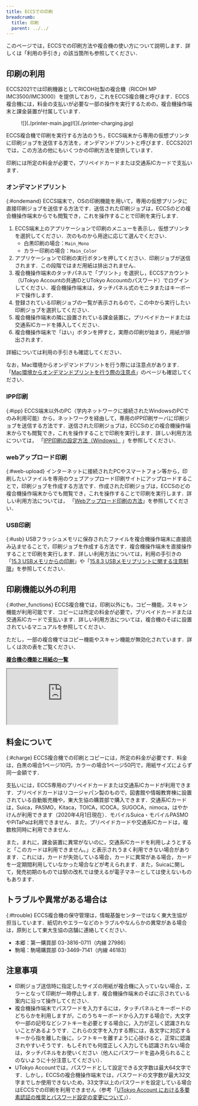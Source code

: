 ```yaml
---
title: ECCSでの印刷
breadcrumb:
  title: 印刷
  parent: ../../
---
```



<WwweccEol systemName="ECCS端末"/>

このページでは，ECCSでの印刷方法や複合機の使い方について説明します．詳しくは「利用の手引き」の該当箇所も参照してください．

## 印刷の利用
ECCS2021では印刷機器としてRICOH社製の複合機（RICOH MP IMC3500/IMC3000）を提供しており，これをECCS複合機と呼びます．ECCS複合機には，料金の支払いが必要な一部の操作を実行するための，複合機操作端末と課金装置が付属しています．

<figure class="gallery">![](./printer-main.jpg)![](./printer-charging.jpg)</figure>

ECCS複合機で印刷を実行する方法のうち，ECCS端末から専用の仮想プリンタに印刷ジョブを送信する方法を，オンデマンドプリントと呼びます．ECCS2021では，この方法の他にもいくつかの印刷方法を提供しています．

印刷には所定の料金が必要で，プリペイドカードまたは交通系ICカードで支払います．

### オンデマンドプリント
{:#ondemand}
ECCS端末で，OSの印刷機能を用いて，専用の仮想プリンタに直接印刷ジョブを送信する方法です．送信された印刷ジョブは，ECCSのどの複合機操作端末からでも閲覧でき，これを操作することで印刷を実行します．

1. ECCS端末上のアプリケーションで印刷のメニューを表示し，仮想プリンタを選択してください．次のものから用途に応じて選んでください．
    - 白黒印刷の場合：`Main_Mono`
    - カラー印刷の場合：`Main_Color`
2. アプリケーションで印刷の実行ボタンを押してください．印刷ジョブが送信されます．この段階ではまだ用紙は排出されません．
3. 複合機操作端末のタッチパネルで「プリント」を選択し，ECCSアカウント（UTokyo Accountの共通IDとUTokyo Accountのパスワード）でログインしてください．複合機操作端末は，タッチパネル式のモニタまたはキーボードで操作します．
4. 登録されている印刷ジョブの一覧が表示されるので，この中から実行したい印刷ジョブを選択してください．
5. 複合機操作端末の隣に設置されている課金装置に，プリペイドカードまたは交通系ICカードを挿入してください．
6. 複合機操作端末で「はい」ボタンを押すと，実際の印刷が始まり，用紙が排出されます．

詳細については利用の手引きも確認してください．

なお，Mac環境からオンデマンドプリントを行う際には注意点があります．「[Mac環境からオンデマンドプリントを行う際の注意点](/eccs/defects/20230322-mac-ondemand-print)」のページも確認してください．

### IPP印刷
{:#ipp}
ECCS端末以外のPC（学内ネットワークに接続されたWindowsのPCでのみ利用可能）から，ネットワークを経由して，専用のIPP印刷サーバに印刷ジョブを送信する方法です．送信された印刷ジョブは，ECCSのどの複合機操作端末からでも閲覧でき，これを操作することで印刷を実行します．詳しい利用方法については， 「[IPP印刷の設定方法（Windows）](/eccs/features/printing/ipp-windows) 」を参照してください．

### webアップロード印刷
{:#web-upload}
インターネットに接続されたPCやスマートフォン等から，印刷したいファイルを専用のウェブアップロード印刷サイトにアップロードすることで，印刷ジョブを作成する方法です．作成された印刷ジョブは，ECCSのどの複合機操作端末からでも閲覧でき，これを操作することで印刷を実行します．詳しい利用方法については， 「[Webアップロード印刷の方法](/eccs/features/printing/web-upload)」を参照してください．

### USB印刷
{:#usb}
USBフラッシュメモリに保存されたファイルを複合機操作端末に直接読み込ませることで，印刷ジョブを作成する方法です．複合機操作端末を直接操作することで印刷を実行します．詳しい利用方法については，利用の手引きの「[15.3 USBメモリからの印刷](https://docs.google.com/document/d/e/2PACX-1vSb1vy25LzCSHpHa24TrekV_-p-NLnX-228h-uKwj9yvNMXSMDeNgMHOkKFeSxmxVworR2JeawElXGM/pub)」や「[15.8.3 USBメモリプリントに関する注意制限](https://docs.google.com/document/d/e/2PACX-1vQLOrr8RXzmLtF5mpdgl4pcZtOW_RzixE09_sBuaG2l6hZp14o6sHRkyx0v_T207XIqCpomPj1aQBtm/pub)」を参照してください．

## 印刷機能以外の利用
{:#other_functions}
ECCS複合機では，印刷以外にも，コピー機能，スキャン機能が利用可能です．コピーには所定の料金が必要で，プリペイドカードまたは交通系ICカードで支払います．詳しい利用方法については，複合機のそばに設置されているマニュアルを参照してください．

ただし，一部の複合機ではコピー機能やスキャン機能が無効化されています．詳しくは次の表をご覧ください．

<b class="box center">[複合機の機能と用紙の一覧](https://docs.google.com/spreadsheets/d/e/2PACX-1vTnxRnqGnFFNBuHo9lKIVwjERhd2_rFzbISj0niq9RrfX2uPN4Su7R4Cc-Lqin6w37In9-jnjJ6iKGG/pubhtml?gid=1410453096&single=true)</b>

<div class="iframe-container" style="--aspect-ratio: 75%;">
<iframe src="https://docs.google.com/spreadsheets/d/e/2PACX-1vTnxRnqGnFFNBuHo9lKIVwjERhd2_rFzbISj0niq9RrfX2uPN4Su7R4Cc-Lqin6w37In9-jnjJ6iKGG/pubhtml?gid=1410453096&amp;single=true&amp;widget=true&amp;headers=false"></iframe>
</div>

## 料金について
{:#charge}
ECCS複合機での印刷とコピーには，所定の料金が必要です．料金は，白黒の場合1ページ10円，カラーの場合1ページ50円で，用紙サイズによらず同一金額です．

支払いには，ECCS専用のプリペイドカードまたは交通系ICカードが利用できます．プリペイドカードはリコージャパン製のもので，図書館や情報教育棟に設置されている自動販売機や，東大生協の購買部で購入できます．交通系ICカードは，Suica，PASMO，Kitaca，TOICA，ICOCA，SUGOCA，nimoca，はやかけんが利用できます（2020年4月1日現在）．モバイルSuica・モバイルPASMOやPiTaPaは利用できません．また，プリペイドカードや交通系ICカードは，複数枚同時に利用できません．

また，まれに，課金装置に異常がないのに，交通系ICカードを利用しようとすると「このカードは利用できません。」と表示されうまく利用できない場合があります．これには，カードが失効している場合，カードに異常がある場合，カードを一定期間利用していなかった場合などが考えられます．また，Suicaに関して，発売初期のものでは駅の改札では使えるが電子マネーとしては使えないものもあります．

## トラブルや異常がある場合は
{:#trouble}
ECCS複合機の保守管理は，情報基盤センターではなく東大生協が担当しています．紙切れやエラーなどのトラブルやなんらかの異常がある場合は，原則として東大生協の店舗に連絡してください．
- 本郷：第一購買部 03-3816-0711（内線 27986）
- 駒場：駒場購買部 03-3469-7141（内線 46183）

## 注意事項
- 印刷ジョブ送信時に指定したサイズの用紙が複合機に入っていない場合，エラーとなって印刷が一時停止します．複合機操作端末のそばに示されている案内に沿って操作してください．
- 複合機操作端末でパスワードを入力するには，タッチパネルとキーボードのどちらかを利用しますが，このうちキーボードから入力する場合で，大文字や一部の記号などシフトキーを必要とする場合に，入力が正しく認識されないことがあるようです．これらの文字を入力する際には，各文字に対応するキーから指を離した後に，シフトキーを離すように心掛けると，正常に認識されやすいそうです．もしそれでも何度正しく入力しても認識されない場合は，タッチパネルをお使いください（他人にパスワードを盗み見られることのないように十分注意してください）．
- UTokyo Accountでは，パスワードとして設定できる文字数は最大64文字です．しかし，ECCSの複合機操作端末では，パスワードの文字数が最大32文字までしか使用できないため，33文字以上のパスワードを設定している場合はECCSでの印刷を利用できません（参考「[UTokyo Account における多要素認証の推奨とパスワード設定の変更について](/notice/2023/03-utokyo_account-password)」）．
